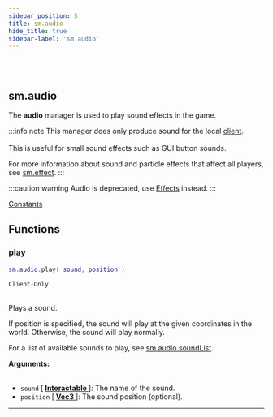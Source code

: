 ```yaml
---
sidebar_position: 5
title: sm.audio
hide_title: true
sidebar-label: 'sm.audio'
---
```


<br></br>

## sm.audio

The <strong>audio</strong> manager is used to play sound effects in the game.

:::info note
This manager does only produce sound for the local [client](/docs/#client). <br></br>
This is useful for small sound effects such as GUI button sounds.

For more information about sound and particle effects that affect all players, see [sm.effect](/docs/game_script_env/static_functions/sm.effect).
:::

:::caution warning
Audio is deprecated, use [Effects](/docs/game_script_env/userdata/Effect) instead.
:::

[Constants](/docs/game_script_env/Constants#smaudiosoundlist)

## Functions

### play

```lua
sm.audio.play( sound, position )
```
<code>Client-Only</code> <br></br>

Plays a sound.

If position is specified, the sound will play at the given coordinates in the world. Otherwise, the sound will play normally.

For a list of available sounds to play, see [sm.audio.soundList](/docs/game_script_env/Constants#smaudiosoundlist).

<strong>Arguments:</strong> <br></br>

- <code>sound</code> [<strong> <a href="/docs/game_script_env/userdata/Interactable"> Interactable </a> </strong>]: The name of the sound.
- <code>position</code> [<strong> <a href="/docs/game_script_env/userdata/Vec3"> Vec3 </a> </strong>]: The sound position (optional).

---